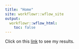 ```yaml
---
title: "Home"
site: workflowr::wflow_site
output:
  workflowr::wflow_html:
    toc: false
---
```


Click on this [link](ML.html) to see my results.
